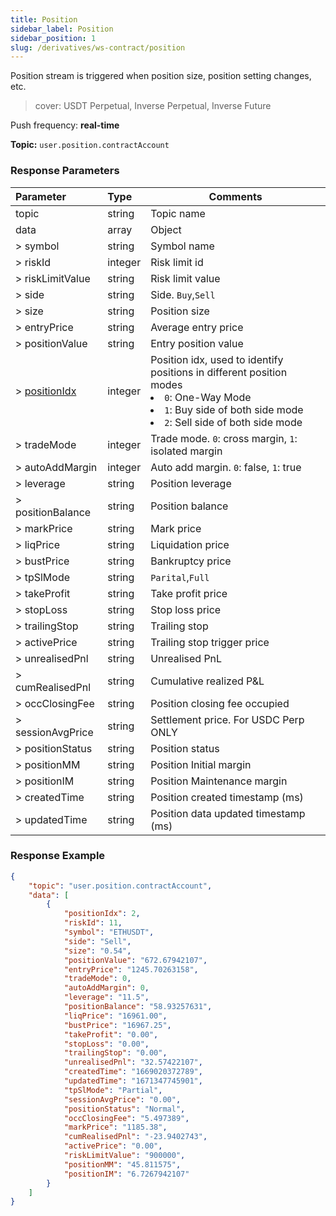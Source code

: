 ```yaml
---
title: Position
sidebar_label: Position
sidebar_position: 1
slug: /derivatives/ws-contract/position
---
```


Position stream is triggered when position size, position setting changes, etc.

> cover: USDT Perpetual, Inverse Perpetual, Inverse Future

Push frequency: **real-time**

**Topic:**
`user.position.contractAccount`

### Response Parameters
| Parameter | Type | Comments|
|:----- |:-----|----- |
|topic |string |Topic name |
|data |array |Object |
|> symbol |string |Symbol name |
|> riskId |integer |Risk limit id |
|> riskLimitValue |string |Risk limit value |
|> side |string |Side. `Buy`,`Sell` |
|> size |string |Position size |
|> entryPrice |string |Average entry price |
|> positionValue |string |Entry position value |
|> [positionIdx](../enum#positionidx) |integer |Position idx, used to identify positions in different position modes<li>`0`: One-Way Mode</li><li>`1`: Buy side of both side mode</li><li>`2`: Sell side of both side mode</li> |
|> tradeMode |integer |Trade mode. `0`: cross margin, `1`: isolated margin|
|> autoAddMargin |integer |Auto add margin. `0`: false, `1`: true |
|> leverage |string |Position leverage |
|> positionBalance |string |Position balance |
|> markPrice |string |Mark price |
|> liqPrice |string |Liquidation price |
|> bustPrice |string |Bankruptcy price |
|> tpSlMode |string |`Parital`,`Full` |
|> takeProfit |string |Take profit price |
|> stopLoss |string |Stop loss price |
|> trailingStop |string |Trailing stop |
|> activePrice |string |Trailing stop trigger price |
|> unrealisedPnl |string |Unrealised PnL |
|> cumRealisedPnl |string |Cumulative realized P&L |
|> occClosingFee |string |Position closing fee occupied |
|> sessionAvgPrice |string |Settlement price. For USDC Perp ONLY |
|> positionStatus |string |Position status |
|> positionMM |string |Position Initial margin |
|> positionIM |string |Position Maintenance margin |
|> createdTime |string |Position created timestamp (ms) |
|> updatedTime |string |Position data updated timestamp (ms) |

### Response Example

```json
{
    "topic": "user.position.contractAccount",
    "data": [
        {
            "positionIdx": 2,
            "riskId": 11,
            "symbol": "ETHUSDT",
            "side": "Sell",
            "size": "0.54",
            "positionValue": "672.67942107",
            "entryPrice": "1245.70263158",
            "tradeMode": 0,
            "autoAddMargin": 0,
            "leverage": "11.5",
            "positionBalance": "58.93257631",
            "liqPrice": "16961.00",
            "bustPrice": "16967.25",
            "takeProfit": "0.00",
            "stopLoss": "0.00",
            "trailingStop": "0.00",
            "unrealisedPnl": "32.57422107",
            "createdTime": "1669020372789",
            "updatedTime": "1671347745901",
            "tpSlMode": "Partial",
            "sessionAvgPrice": "0.00",
            "positionStatus": "Normal",
            "occClosingFee": "5.497389",
            "markPrice": "1185.38",
            "cumRealisedPnl": "-23.9402743",
            "activePrice": "0.00",
            "riskLimitValue": "900000",
            "positionMM": "45.811575",
            "positionIM": "6.7267942107"
        }
    ]
}
```
